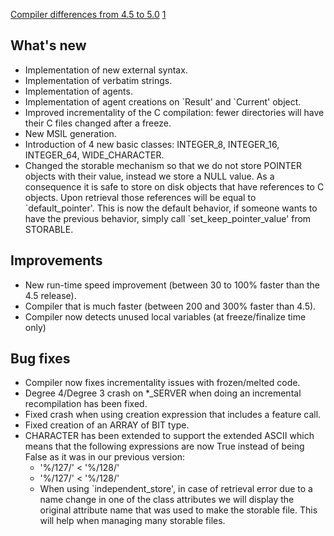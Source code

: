 [[Property:title|Compiler differences from 4.5 to 5.0]]
[[Property:weight|1]]
==What's new==
* Implementation of new external syntax.
* Implementation of verbatim strings.
* Implementation of agents.
* Implementation of agent creations on `Result' and `Current' object.
* Improved incrementality of the C compilation: fewer directories will have their C files changed after a freeze.
* New MSIL generation.
* Introduction of 4 new basic classes: INTEGER_8, INTEGER_16, INTEGER_64, WIDE_CHARACTER.
* Changed the storable mechanism so that we do not store POINTER objects with their value, instead we store a NULL value. As a consequence it is safe to store on disk objects that have references to C objects. Upon retrieval those references will be equal to `default_pointer'. This is now the default behavior, if someone wants to have the previous behavior, simply call `set_keep_pointer_value' from STORABLE.

==Improvements==
* New run-time speed improvement (between 30 to 100% faster than the 4.5 release). 
* Compiler that is much faster (between 200 and 300% faster than 4.5).
* Compiler now detects unused local variables (at freeze/finalize time only)

==Bug fixes==
* Compiler now fixes incrementality issues with frozen/melted code.
* Degree 4/Degree 3 crash on *_SERVER when doing an incremental recompilation has been fixed.
* Fixed crash when using creation expression that includes a feature call.
* Fixed creation of an ARRAY of BIT type.
* CHARACTER has been extended to support the extended ASCII which means that the following expressions are now True instead of being False as it was in our previous version: 
** '%/127/' < '%/128/'
** '%/127/' < '%/128/'
** When using `independent_store', in case of retrieval error due to a name change in one of the class attributes we will display the original attribute name that was used to make the storable file. This will help when managing many storable files.





